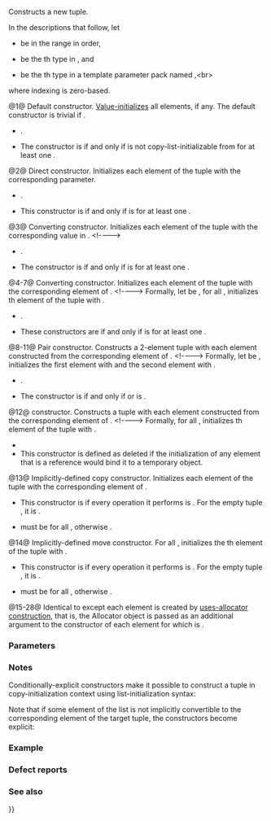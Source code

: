{{cpp/utility/tuple/title|tuple}}
{{cpp/utility/tuple/navbar}}
{{dcl begin}}
{{dcl header|tuple}}
{{dcl|num=1|since=c++11|notes={{mark|conditionally explicit}}|1=
constexpr tuple();
}}
{{dcl|num=2|since=c++11|notes={{mark|constexpr since C++14}}&lt;br&gt;{{mark|conditionally explicit}}|1=
tuple( const Types&amp;... args );
}}
{{dcl|num=3|since=c++11|notes={{mark|constexpr since C++14}}&lt;br&gt;{{mark|conditionally explicit}}|1=
template&lt; class... UTypes &gt;
tuple( UTypes&amp;&amp;... args );
}}
{{dcl|num=4|since=c++23|notes={{mark|conditionally explicit}}|1=
template&lt; class... UTypes &gt;
constexpr tuple( tuple&lt;UTypes...&gt;&amp; other );
}}
{{dcl|num=5|since=c++11|notes={{mark|constexpr since C++14}}&lt;br&gt;{{mark|conditionally explicit}}|1=
template&lt; class... UTypes &gt;
tuple( const tuple&lt;UTypes...&gt;&amp; other );
}}
{{dcl|num=6|since=c++11|notes={{mark|constexpr since C++14}}&lt;br&gt;{{mark|conditionally explicit}}|1=
template&lt; class... UTypes &gt;
tuple( tuple&lt;UTypes...&gt;&amp;&amp; other );
}}
{{dcl|num=7|since=c++23|notes={{mark|conditionally explicit}}|1=
template&lt; class... UTypes &gt;
constexpr tuple( const tuple&lt;UTypes...&gt;&amp;&amp; other );
}}
{{dcl|num=8|since=c++23|notes={{mark|conditionally explicit}}|1=
template&lt; class U1, class U2 &gt;
constexpr tuple( std::pair&lt;U1, U2&gt;&amp; p );
}}
{{dcl|num=9|since=c++11|notes={{mark|constexpr since C++14}}&lt;br&gt;{{mark|conditionally explicit}}|1=
template&lt; class U1, class U2 &gt;
tuple( const std::pair&lt;U1, U2&gt;&amp; p );
}}
{{dcl|num=10|since=c++11|notes={{mark|constexpr since C++14}}&lt;br&gt;{{mark|conditionally explicit}}|1=
template&lt; class U1, class U2 &gt;
tuple( std::pair&lt;U1, U2&gt;&amp;&amp; p );
}}
{{dcl|num=11|since=c++23|notes={{mark|conditionally explicit}}|1=
template&lt; class U1, class U2 &gt;
constexpr tuple( const std::pair&lt;U1, U2&gt;&amp;&amp; p );
}}
{{dcl|num=12|since=c++23|notes={{mark|conditionally explicit}}|1=
template&lt; tuple-like UTuple &gt;
constexpr tuple( UTuple&amp;&amp; u );
}}
{{dcl|num=13|since=c++11|1=
tuple( const tuple&amp; other ) = default;
}}
{{dcl|num=14|since=c++11|1=
tuple( tuple&amp;&amp; other ) = default;
}}
{{dcl h|Allocator-extended constructors}}
{{dcl|num=15|since=c++11|notes={{mark|constexpr since C++20}}&lt;br&gt;{{mark|conditionally explicit}}|1=
template&lt; class Alloc &gt;
tuple( std::allocator_arg_t, const Alloc&amp; a );
}}
{{dcl|num=16|since=c++11|notes={{mark|constexpr since C++20}}&lt;br&gt;{{mark|conditionally explicit}}|1=
template&lt; class Alloc &gt;
tuple( std::allocator_arg_t, const Alloc&amp; a,
       const Types&amp;... args );
}}
{{dcl|num=17|since=c++11|notes={{mark|constexpr since C++20}}&lt;br&gt;{{mark|conditionally explicit}}|1=
template&lt; class Alloc, class... UTypes &gt;
tuple( std::allocator_arg_t, const Alloc&amp; a,
       UTypes&amp;&amp;... args );
}}
{{dcl|num=18|since=c++23|notes={{mark|conditionally explicit}}|1=
template&lt; class Alloc, class... UTypes &gt;
constexpr tuple( std::allocator_arg_t, const Alloc&amp; a,
                 tuple&lt;UTypes...&gt;&amp; other );
}}
{{dcl|num=19|since=c++11|notes={{mark|constexpr since C++20}}&lt;br&gt;{{mark|conditionally explicit}}|1=
template&lt; class Alloc, class... UTypes &gt;
tuple( std::allocator_arg_t, const Alloc&amp; a,
       const tuple&lt;UTypes...&gt;&amp; other );
}}
{{dcl|num=20|since=c++11|notes={{mark|constexpr since C++20}}&lt;br&gt;{{mark|conditionally explicit}}|1=
template&lt; class Alloc, class... UTypes &gt;
tuple( std::allocator_arg_t, const Alloc&amp; a,
       tuple&lt;UTypes...&gt;&amp;&amp; other );
}}
{{dcl|num=21|since=c++23|notes={{mark|conditionally explicit}}|1=
template&lt; class Alloc, class... UTypes &gt;
constexpr tuple( std::allocator_arg_t, const Alloc&amp; a,
                 const tuple&lt;UTypes...&gt;&amp;&amp; other );
}}
{{dcl|num=22|since=c++23|notes={{mark|conditionally explicit}}|1=
template&lt; class Alloc, class U1, class U2 &gt;
constexpr tuple( std::allocator_arg_t, const Alloc&amp; a,
                 std::pair&lt;U1, U2&gt;&amp; p );
}}
{{dcl|num=23|since=c++11|notes={{mark|constexpr since C++20}}&lt;br&gt;{{mark|conditionally explicit}}|1=
template&lt; class Alloc, class U1, class U2 &gt;
tuple( std::allocator_arg_t, const Alloc&amp; a,
       const std::pair&lt;U1, U2&gt;&amp; p );
}}
{{dcl|num=24|since=c++11|notes={{mark|constexpr since C++20}}&lt;br&gt;{{mark|conditionally explicit}}|1=
template&lt; class Alloc, class U1, class U2 &gt;
tuple( std::allocator_arg_t, const Alloc&amp; a,
       std::pair&lt;U1, U2&gt;&amp;&amp; p );
}}
{{dcl|num=25|since=c++23|notes={{mark|conditionally explicit}}|1=
template&lt; class Alloc, class U1, class U2 &gt;
constexpr tuple( std::allocator_arg_t, const Alloc&amp; a,
                 const std::pair&lt;U1, U2&gt;&amp;&amp; p );
}}
{{dcl|num=26|since=c++23|notes={{mark|conditionally explicit}}|1=
template&lt; class Alloc, tuple-like UTuple &gt;
constexpr tuple( std::allocator_arg_t, const Alloc&amp; a, UTuple&amp;&amp; u );
}}
{{dcl|num=27|since=c++11|notes={{mark|constexpr since C++20}}|1=
template&lt; class Alloc &gt;
tuple( std::allocator_arg_t, const Alloc&amp; a,
       const tuple&amp; other );
}}
{{dcl|num=28|since=c++11|notes={{mark|constexpr since C++20}}|1=
template&lt; class Alloc &gt;
tuple( std::allocator_arg_t, const Alloc&amp; a,
       tuple&amp;&amp; other );
}}
{{dcl end}}

Constructs a new tuple.

In the descriptions that follow, let
* {{c|i}} be in the range {{range|0|sizeof...(Types)}} in order,
* {{tt|Ti}} be the {{tt|i}}th type in {{tt|Types}}, and
* {{tt|Ui}} be the {{tt|i}}th type in a template parameter pack named {{tt|UTypes}},&lt;br&gt;
where indexing is zero-based.

@1@ Default constructor. [[cpp/language/value initialization|Value-initializes]] all elements, if any. The default constructor is trivial if {{c|1=sizeof...(Types) == 0}}.
* {{cpp/enable if|{{c|std::is_default_constructible&lt;Ti&gt;::value}} is {{c|true}} for all {{c|i}}}}.
* The constructor is {{c/core|explicit}} if and only if {{tt|Ti}} is not copy-list-initializable from {{c|{}&lt;!----&gt;}} for at least one {{c|i}}.

@2@ Direct constructor. Initializes each element of the tuple with the corresponding parameter.
* {{cpp/enable if|{{c|1=sizeof...(Types) &gt;= 1}} and {{c|std::is_copy_constructible&lt;Ti&gt;::value}} is {{c|true}} for all {{c|i}}}}.
* This constructor is {{c/core|explicit}} if and only if {{c|std::is_convertible&lt;const Ti&amp;, Ti&gt;::value}} is {{c|false}} for at least one {{c|i}}.

@3@ Converting constructor. Initializes each element of the tuple with the corresponding value in {{c|std::forward&lt;UTypes&gt;(args)}}.
&lt;!----&gt;
* {{cpp/enable if|
**{{c|1=sizeof...(Types) == sizeof...(UTypes)}},
** {{c|1=sizeof...(Types) &gt;= 1}},
** {{c|std::is_constructible&lt;Ti, Ui&gt;::value}} is {{c|true}} for all {{c|i}}, and
** let {{tt|D}} be {{rev inl|until=c++20|{{c/core|std::decay&lt;U0&gt;::type}}}}{{rev inl|since=c++20|{{c|std::remove_cvref_t&lt;U0&gt;}}}},
*** if {{c|1=sizeof...(Types) == 1}}, then {{tt|D}} is not {{tt|std::tuple}}, otherwise,
*** if {{c|1=sizeof...(Types) == 2}} or {{c|1=sizeof...(Types) == 3}}, then either {{tt|D}} is not {{lc|std::allocator_arg_t}}, or {{tt|T0}} is {{lc|std::allocator_arg_t}}}}.
* The constructor is {{c/core|explicit}} if and only if {{c|std::is_convertible&lt;Ui, Ti&gt;::value}} is {{c|false}} for at least one {{c|i}}.
{{rrev|since=c++23|
* This constructor is defined as deleted if the initialization of any element that is a reference would [[cpp/language/reference initialization#Lifetime of a temporary|bind it to a temporary object]].
}}

@4-7@ Converting constructor. Initializes each element of the tuple with the corresponding element of {{c|other}}.
&lt;!----&gt;
Formally, let {{c|FWD(other)}} be {{c|std::forward&lt;decltype(other)&gt;(other)}}, for all {{c|i}}, initializes {{tt|i}}th element of the tuple with {{c|std::get&lt;i&gt;(FWD(other))}}.
* {{cpp/enable if|
** {{c|1=sizeof...(Types) == sizeof...(UTypes)}},
** {{c|std::is_constructible_v&lt;Ti, decltype(std::get&lt;i&gt;(FWD(other)))&gt;}} is {{c|true}} for all {{c|i}}, and
** either
*** {{c|sizeof...(Types)}} is not {{c|1}}, or
*** (when {{tt|Types...}} expands to {{tt|T}} and {{tt|UTypes...}} expands to {{tt|U}}) {{c|std::is_convertible_v&lt;decltype(other), T&gt;}}, {{c|std::is_constructible_v&lt;T, decltype(other)&gt;}}, and {{c|std::is_same_v&lt;T, U&gt;}} are all {{c|false}}}}.
* These constructors are {{c/core|explicit}} if and only if {{c|std::is_convertible_v&lt;decltype(std::get&lt;i&gt;(FWD(other))), Ti&gt;}} is {{c|false}} for at least one {{c|i}}.
{{rrev|since=c++23|
* These constructors are defined as deleted if the initialization of any element that is a reference would bind it to a temporary object.
}}

@8-11@ Pair constructor. Constructs a 2-element tuple with each element constructed from the corresponding element of {{c|p}}.
&lt;!----&gt;
Formally, let {{c|FWD(p)}} be {{c|std::forward&lt;decltype(p)&gt;(p)}}, initializes the first element with {{c|std::get&lt;0&gt;(FWD(p))}} and the second element with {{c|std::get&lt;1&gt;(FWD(p))}}.
* {{cpp/enable if|
** {{c|1=sizeof...(Types) == 2}},
** {{c|std::is_constructible_v&lt;T0, decltype(std::get&lt;0&gt;(FWD(p)))&gt;}} is {{c|true}}, and
** {{c|std::is_constructible_v&lt;T1, decltype(std::get&lt;1&gt;(FWD(p)))&gt;}} is {{c|true}}}}.
* The constructor is {{c/core|explicit}} if and only if {{c|std::is_convertible_v&lt;decltype(std::get&lt;0&gt;(FWD(p))), T0&gt;}} or {{c|std::is_convertible_v&lt;decltype(std::get&lt;1&gt;(FWD(p))), T1&gt;}} is {{c|false}}.
{{rrev|since=c++23|
* These constructors are defined as deleted if the initialization of any element that is a reference would bind it to a temporary object.
}}

@12@ {{rlpi|tuple-like}} constructor. Constructs a tuple with each element constructed from the corresponding element of {{c|u}}.
&lt;!----&gt;
Formally, for all {{c|i}}, initializes {{tt|i}}th element of the tuple with {{c|std::get&lt;i&gt;(std::forward&lt;UTuple&gt;(u))}}.
* {{cpp/enable if|
** {{c|std::same_as&lt;std::remove_cvref_t&lt;UTuple&gt;, std::tuple&gt;}} is {{c|false}},
** {{c|std::remove_cvref_t&lt;UTuple&gt;}} is not a specialization of {{lc|std::ranges::subrange}},
** {{c|sizeof...(Types)}} equals {{c|std::tuple_size_v&lt;std::remove_cvref_t&lt;UTuple&gt;&gt;}},
** {{c|std::is_constructible_v&lt;Ti, decltype(std::get&lt;i&gt;(std::forward&lt;UTuple&gt;(u)))&gt;}} is {{c|true}} for all {{c|i}}, and
** either
*** {{c|sizeof...(Types)}} is not {{c|1}}, or
*** (when {{tt|Types...}} expands to {{tt|T}}) {{c|std::is_convertible_v&lt;UTuple, T&gt;}} and {{c|std::is_constructible_v&lt;T, UTuple&gt;}} are both {{c|false}}.}}
* This constructor is defined as deleted if the initialization of any element that is a reference would bind it to a temporary object.

@13@ Implicitly-defined copy constructor. Initializes each element of the tuple with the corresponding element of {{c|other}}.
* This constructor is {{c/core|constexpr}} if every operation it performs is {{c/core|constexpr}}. For the empty tuple {{c/core|std::tuple&lt;&gt;}}, it is {{c/core|constexpr}}.
* {{c|std::is_copy_constructible&lt;Ti&gt;::value}} must be {{c|true}} for all {{c|i}}, otherwise {{rev inl|until=c++20|the behavior is undefined}}{{rev inl|since=c++20|the program is ill-formed}}.

@14@ Implicitly-defined move constructor. For all {{c|i}}, initializes the {{tt|i}}th element of the tuple with {{c|std::forward&lt;Ui&gt;(std::get&lt;i&gt;(other))}}.
* This constructor is {{c/core|constexpr}} if every operation it performs is {{c/core|constexpr}}. For the empty tuple {{c/core|std::tuple&lt;&gt;}}, it is {{c/core|constexpr}}.
* {{c|std::is_move_constructible&lt;Ti&gt;::value}} must be {{c|true}} for all {{c|i}}, otherwise {{rev inl|until=c++20|the behavior is undefined}}{{rev inl|since=c++20|this overload does not participate in overload resolution}}.

@15-28@ Identical to {{v|1-14}} except each element is created by [[cpp/memory/uses_allocator#Uses-allocator_construction|uses-allocator construction]], that is, the Allocator object {{c|a}} is passed as an additional argument to the constructor of each element for which {{c|std::uses_allocator&lt;Ui, Alloc&gt;::value}} is {{c|true}}.

===Parameters===
{{par begin}}
{{par|args|values used to initialize each element of the tuple}}
{{par|other|the tuple of values used to initialize each element of the tuple}}
{{par|p|the pair of values used to initialize both elements of the 2-tuple}}
{{par|u|the {{rlpi|tuple-like}} object of values used to initialize each element of the tuple}}
{{par|a|the allocator to use in uses-allocator construction}}
{{par end}} 

===Notes===
Conditionally-explicit constructors make it possible to construct a tuple in copy-initialization context using list-initialization syntax:
{{source|1=
std::tuple&lt;int, int&gt; foo_tuple() 
{
    // return {1, -1};             // Error before N4387
    return std::make_tuple(1, -1); // Always works
}
}}

Note that if some element of the list is not implicitly convertible to the corresponding element of the target tuple, the constructors become explicit:
{{source|1=
using namespace std::chrono;
void launch_rocket_at(std::tuple&lt;hours, minutes, seconds&gt;);

launch_rocket_at({hours(1), minutes(2), seconds(3)}); // OK
launch_rocket_at({1, 2, 3}); // Error: int is not implicitly convertible to duration
launch_rocket_at(std::tuple&lt;hours, minutes, seconds&gt;{1, 2, 3}); // OK
}}

===Example===
{{example
|code=
#include &lt;iomanip&gt;
#include &lt;iostream&gt;
#include &lt;memory&gt;
#include &lt;string&gt;
#include &lt;string_view&gt;
#include &lt;tuple&gt;
#include &lt;type_traits&gt;
#include &lt;vector&gt;

// helper function to print a vector to a stream
template&lt;class Os, class T&gt;
Os&amp; operator&lt;&lt;(Os&amp; os, std::vector&lt;T&gt; const&amp; v)
{
    os &lt;&lt; '{';
    for (auto i{v.size()}; const T&amp; e : v)
        os &lt;&lt; e &lt;&lt; (--i ? "," : "");
    return os &lt;&lt; '}';
}

template&lt;class T&gt;
void print_single(T const&amp; v)
{
    if constexpr (std::is_same_v&lt;T, std::decay_t&lt;std::string&gt;&gt;)
        std::cout &lt;&lt; std::quoted(v);
    else if constexpr (std::is_same_v&lt;std::decay_t&lt;T&gt;, char&gt;)
        std::cout &lt;&lt; "'" &lt;&lt; v &lt;&lt; "'";
    else
        std::cout &lt;&lt; v;
}

// helper function to print a tuple of any size
template&lt;class Tuple, std::size_t N&gt;
struct TuplePrinter
{
    static void print(const Tuple&amp; t)
    {
        TuplePrinter&lt;Tuple, N - 1&gt;::print(t);
        std::cout &lt;&lt; ", ";
        print_single(std::get&lt;N - 1&gt;(t));
    }
};

template&lt;class Tuple&gt;
struct TuplePrinter&lt;Tuple, 1&gt;
{
    static void print(const Tuple&amp; t)
    {
        print_single(std::get&lt;0&gt;(t));
    }
};

template&lt;class... Args&gt;
void print(std::string_view message, const std::tuple&lt;Args...&gt;&amp; t)
{
    std::cout &lt;&lt; message &lt;&lt; " (";
    TuplePrinter&lt;decltype(t), sizeof...(Args)&gt;::print(t);
    std::cout &lt;&lt; ")\n";
}
// end helper function

int main()
{
    std::tuple&lt;int, std::string, double&gt; t1;
    print("Value-initialized, t1:", t1);
    
    std::tuple&lt;int, std::string, double&gt; t2{42, "Test", -3.14};
    print("Initialized with values, t2:", t2);
    
    std::tuple&lt;char, std::string, int&gt; t3{t2};
    print("Implicitly converted, t3:", t3);
    
    std::tuple&lt;int, double&gt; t4{std::make_pair(42, 3.14)};
    print("Constructed from a pair, t4:", t4);
    
    // given Allocator my_alloc with a single-argument constructor
    // my_alloc(int); use my_alloc(1) to allocate 5 ints in a vector
    using my_alloc = std::allocator&lt;int&gt;;
    std::vector&lt;int, my_alloc&gt; v{5, 1, my_alloc{/* 1 */}&lt;!----&gt;};
    
    // use my_alloc(2) to allocate 5 ints in a vector in a tuple
    std::tuple&lt;int, std::vector&lt;int, my_alloc&gt;, double&gt; t5
        {std::allocator_arg, my_alloc{/* 2 */}, 42, v, -3.14};
    print("Constructed with allocator, t5:", t5);
}
|output=
Value-initialized, t1: (0, "", 0)
Initialized with values, t2: (42, "Test", -3.14)
Implicitly converted, t3: ('*', "Test", -3)
Constructed from a pair, t4: (42, 3.14)
Constructed with allocator, t5: (42, {1,1,1,1,1}, -3.14)
|p=true
}}

===Defect reports===
{{dr list begin}}
{{dr list item|wg=lwg|dr=2510|std=C++11|before=default constructor was implicit|after=made conditionally-explicit}}
{{dr list item|wg=lwg|dr=3121|std=C++11|before=constructor of 1-tuple might recursively check the constraints;&lt;br&gt;{{tt|allocator_arg_t}} argument brought ambiguity|after=furtherly constrained&lt;br&gt;the constructor}}
{{dr list item|wg=lwg|dr=3158|std=C++11|before=the uses-allocator constructor corresponding&lt;br&gt;to default constructor was implicit|after=made conditionally-explicit}}
{{dr list item|wg=lwg|dr=3211|std=C++11|before=whether the default constructor of&lt;br&gt;{{tt|tuple&lt;&gt;}} is trivial was unspecified|after=require to be trivial}}
{{dr list item|wg=lwg|dr=4045|std=C++23|before={{tti|tuple-like}} constructor may potentially create dangling references|after=made defined as deleted}}
{{dr list item|paper=N4387|std=C++11|before=some constructors were explicit, preventing useful behavior|after=most constructors made&lt;br&gt;conditionally-explicit}}
{{dr list end}}

===See also===
{{dsc begin}}
{{dsc inc|cpp/utility/tuple/dsc operator{{=}}}}
{{dsc inc|cpp/utility/tuple/dsc make_tuple}}
{{dsc inc|cpp/utility/tuple/dsc tie}}
{{dsc inc|cpp/utility/tuple/dsc forward_as_tuple}}
{{dsc inc|cpp/utility/pair/dsc constructor}}
{{dsc end}}

{{langlinks|de|es|fr|it|ja|pt|ru|zh}}